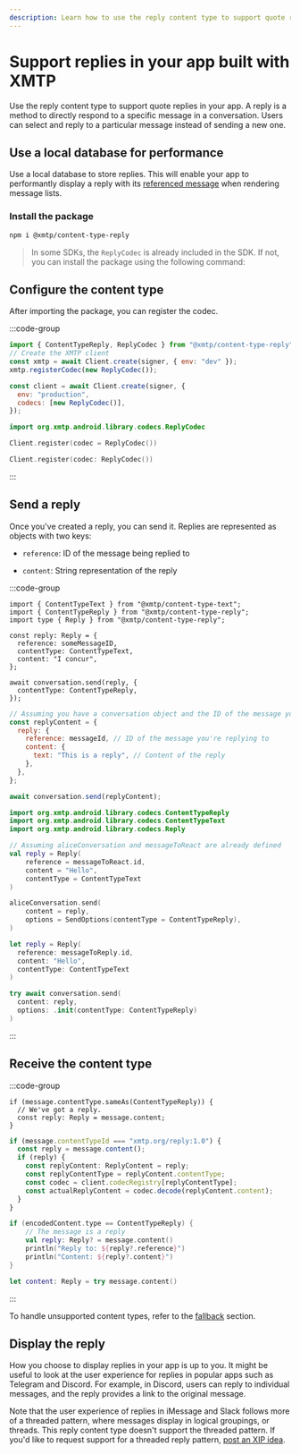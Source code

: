 ```yaml
---
description: Learn how to use the reply content type to support quote replies in your app built with XMTP
---
```


# Support replies in your app built with XMTP

Use the reply content type to support quote replies in your app. A reply is a method to directly respond to a specific message in a conversation. Users can select and reply to a particular message instead of sending a new one.

## Use a local database for performance

Use a local database to store replies. This will enable your app to performantly display a reply with its [referenced message](#send-a-reply) when rendering message lists.

### Install the package

```bash
npm i @xmtp/content-type-reply
```

> In some SDKs, the `ReplyCodec` is already included in the SDK. If not, you can install the package using the following command:

## Configure the content type

After importing the package, you can register the codec.

:::code-group

```jsx [Browser]
import { ContentTypeReply, ReplyCodec } from "@xmtp/content-type-reply";
// Create the XMTP client
const xmtp = await Client.create(signer, { env: "dev" });
xmtp.registerCodec(new ReplyCodec());
```

```jsx [React Native]
const client = await Client.create(signer, {
  env: "production",
  codecs: [new ReplyCodec()],
});
```

```kotlin [Kotlin]
import org.xmtp.android.library.codecs.ReplyCodec

Client.register(codec = ReplyCodec())
```

```swift [Swift]
Client.register(codec: ReplyCodec())
```

:::

## Send a reply

Once you've created a reply, you can send it. Replies are represented as objects with two keys:

- `reference`: ID of the message being replied to

- `content`: String representation of the reply

:::code-group

```tsx [Browser]
import { ContentTypeText } from "@xmtp/content-type-text";
import { ContentTypeReply } from "@xmtp/content-type-reply";
import type { Reply } from "@xmtp/content-type-reply";

const reply: Reply = {
  reference: someMessageID,
  contentType: ContentTypeText,
  content: "I concur",
};

await conversation.send(reply, {
  contentType: ContentTypeReply,
});
```

```jsx [React Native]
// Assuming you have a conversation object and the ID of the message you're replying to
const replyContent = {
  reply: {
    reference: messageId, // ID of the message you're replying to
    content: {
      text: "This is a reply", // Content of the reply
    },
  },
};

await conversation.send(replyContent);
```

```kotlin [Kotlin]
import org.xmtp.android.library.codecs.ContentTypeReply
import org.xmtp.android.library.codecs.ContentTypeText
import org.xmtp.android.library.codecs.Reply

// Assuming aliceConversation and messageToReact are already defined
val reply = Reply(
    reference = messageToReact.id,
    content = "Hello",
    contentType = ContentTypeText
)

aliceConversation.send(
    content = reply,
    options = SendOptions(contentType = ContentTypeReply),
)
```

```swift [Swift]
let reply = Reply(
  reference: messageToReply.id,
  content: "Hello",
  contentType: ContentTypeText
)

try await conversation.send(
  content: reply,
  options: .init(contentType: ContentTypeReply)
)
```

:::

## Receive the content type

:::code-group

```tsx [Browser]
if (message.contentType.sameAs(ContentTypeReply)) {
  // We've got a reply.
  const reply: Reply = message.content;
}
```

```jsx [React Native]
if (message.contentTypeId === "xmtp.org/reply:1.0") {
  const reply = message.content();
  if (reply) {
    const replyContent: ReplyContent = reply;
    const replyContentType = replyContent.contentType;
    const codec = client.codecRegistry[replyContentType];
    const actualReplyContent = codec.decode(replyContent.content);
  }
}
```

```kotlin [Kotlin]
if (encodedContent.type == ContentTypeReply) {
    // The message is a reply
    val reply: Reply? = message.content()
    println("Reply to: ${reply?.reference}")
    println("Content: ${reply?.content}")
}
```

```swift [Swift]
let content: Reply = try message.content()
```

:::

To handle unsupported content types, refer to the [fallback](/inboxes/build-inbox/#handle-unsupported-content-types) section.

## Display the reply

How you choose to display replies in your app is up to you. It might be useful to look at the user experience for replies in popular apps such as Telegram and Discord.
For example, in Discord, users can reply to individual messages, and the reply provides a link to the original message.

Note that the user experience of replies in iMessage and Slack follows more of a threaded pattern, where messages display in logical groupings, or threads. This reply content type doesn't support the threaded pattern. If you'd like to request support for a threaded reply pattern, [post an XIP idea](https://community.xmtp.org/c/development/ideas/54).